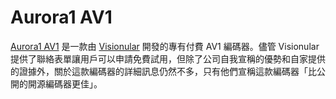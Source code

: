 ﻿---
label: Aurora1 AV1
sidebar_position: 7
---

# Aurora1 AV1

[Aurora1 AV1](https://visionular.ai/aurora1-av1-encoder/) 是一款由 [Visionular](https://www.visionular.com/en) 開發的專有付費 AV1 編碼器。儘管 Visionular 提供了聯絡表單讓用戶可以申請免費試用，但除了公司自我宣稱的優勢和自家提供的證據外，關於這款編碼器的詳細訊息仍然不多，只有他們宣稱這款編碼器「比公開的開源編碼器更佳」。